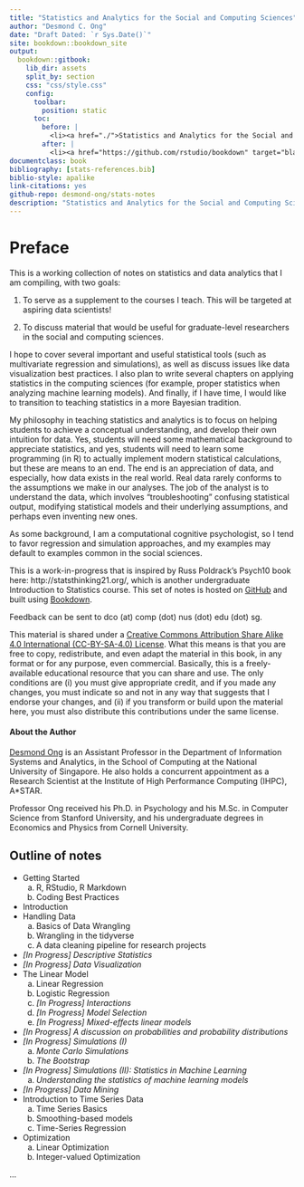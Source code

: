 ```yaml
--- 
title: "Statistics and Analytics for the Social and Computing Sciences"
author: "Desmond C. Ong"
date: "Draft Dated: `r Sys.Date()`"
site: bookdown::bookdown_site
output: 
  bookdown::gitbook:
    lib_dir: assets
    split_by: section
    css: "css/style.css"
    config:
      toolbar:
        position: static
      toc:
        before: |
          <li><a href="./">Statistics and Analytics for the Social and Computing Sciences</a></li>
        after: |
          <li><a href="https://github.com/rstudio/bookdown" target="blank">Published with bookdown</a></li>
documentclass: book
bibliography: [stats-references.bib]
biblio-style: apalike
link-citations: yes
github-repo: desmond-ong/stats-notes
description: "Statistics and Analytics for the Social and Computing Sciences"
---
```


# Preface {-}

This is a working collection of notes on statistics and data analytics that I am compiling, with two goals:

1) To serve as a supplement to the courses I teach. This will be targeted at aspiring data scientists!

2) To discuss material that would be useful for graduate-level researchers in the social and computing sciences.

I hope to cover several important and useful statistical tools (such as multivariate regression and simulations), as well as discuss issues like data visualization best practices. I also plan to write several chapters on applying statistics in the computing sciences (for example, proper statistics when analyzing machine learning models). And finally, if I have time, I would like to transition to teaching statistics in a more Bayesian tradition.


My philosophy in teaching statistics and analytics is to focus on helping students to achieve a conceptual understanding, and develop their own intuition for data. Yes, students will need some mathematical background to appreciate statistics, and yes, students will need to learn some programming (in R) to actually implement modern statistical calculations, but these are means to an end. The end is an appreciation of data, and especially, how data exists in the real world. Real data rarely conforms to the assumptions we make in our analyses. The job of the analyst is to understand the data, which involves "troubleshooting" confusing statistical output, modifying statistical models and their underlying assumptions, and perhaps even inventing new ones.


As some background, I am a computational cognitive psychologist, so I tend to favor regression and simulation approaches, and my examples may default to examples common in the social sciences. 


This is a work-in-progress that is inspired by Russ Poldrack's Psych10 book here: http://statsthinking21.org/, which is another undergraduate Introduction to Statistics course. This set of notes is hosted on [GitHub](https://github.com/desmond-ong/stats-notes) and built using [Bookdown](https://github.com/rstudio/bookdown).


Feedback can be sent to dco (at) comp (dot) nus (dot) edu (dot) sg. 


This material is shared under a [Creative Commons Attribution Share Alike 4.0 International (CC-BY-SA-4.0) License](https://creativecommons.org/licenses/by-sa/4.0/). What this means is that you are free to copy, redistribute, and even adapt the material in this book, in any format or for any purpose, even commercial. Basically, this is a freely-available educational resource that you can share and use. The only conditions are (i) you must give appropriate credit, and if you made any changes, you must indicate so and not in any way that suggests that I endorse your changes, and (ii) if you transform or build upon the material here, you must also distribute this contributions under the same license.


#### About the Author {-}

[Desmond Ong](https://desmond-ong.github.io/) is an Assistant Professor in the Department of Information Systems and Analytics, in the School of Computing at the National University of Singapore. He also holds a concurrent appointment as a Research Scientist at the Institute of High Performance Computing (IHPC), A\*STAR.

Professor Ong received his Ph.D. in Psychology and his M.Sc. in Computer Science from Stanford University, and his undergraduate degrees in Economics and Physics from Cornell University.



## Outline of notes {-}

- Getting Started
    a. R, RStudio, R Markdown 
    b. Coding Best Practices
- Introduction
- Handling Data
    a. Basics of Data Wrangling
    b. Wrangling in the tidyverse
    c. A data cleaning pipeline for research projects
- <i>[In Progress] Descriptive Statistics <!-- -  Mean / Median / Mode, Types of Variables, Variance / Covariance / Correlation--></i> 
- <i>[In Progress] Data Visualization</i>
- The Linear Model 
    a. Linear Regression
    b. Logistic Regression
    c. <i>[In Progress] Interactions </i>
    d. <i>[In Progress] Model Selection </i>
    e. <i>[In Progress] Mixed-effects linear models </i>
- <i>[In Progress] A discussion on probabilities and probability distributions </i>
- <i>[In Progress] Simulations (I) </i>
    a. <i>Monte Carlo Simulations </i>
    b. <i>The Bootstrap </i>
- <i>[In Progress] Simulations (II): Statistics in Machine Learning </i>
    a. <i>Understanding the statistics of machine learning models </i>
- <i>[In Progress] Data Mining </i>
- Introduction to Time Series Data
    a. Time Series Basics
    b. Smoothing-based models
    c. Time-Series Regression
- Optimization 
    a. Linear Optimization 
    b. Integer-valued Optimization


...